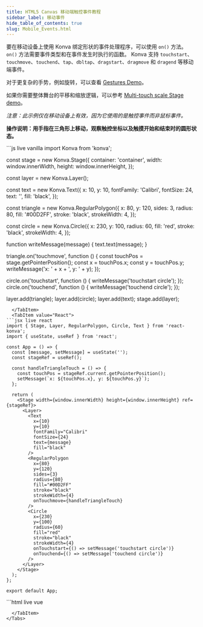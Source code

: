 ```yaml
---
title: HTML5 Canvas 移动端触控事件教程
sidebar_label: 移动事件
hide_table_of_contents: true
slug: Mobile_Events.html
---
```


要在移动设备上使用 Konva 绑定形状的事件处理程序，可以使用 `on()` 方法。
`on()` 方法需要事件类型和在事件发生时执行的函数。
Konva 支持 `touchstart`、`touchmove`、`touchend`、`tap`、`dbltap`、`dragstart`、`dragmove` 和 `dragend` 等移动端事件。

对于更复杂的手势，例如旋转，可以查看 [Gestures Demo](/docs/sandbox/Gestures.html)。

如果你需要整体舞台的平移和缩放逻辑，可以参考 [Multi-touch scale Stage demo](/docs/sandbox/Multi-touch_Scale_Stage.html)。

*注意：此示例仅在移动设备上有效，因为它使用的是触控事件而非鼠标事件。*

**操作说明：用手指在三角形上移动，观察触控坐标以及触摸开始和结束时的圆形状态。**


<Tabs>
  <TabItem value="Vanilla" default>
```js live vanilla
import Konva from 'konva';

const stage = new Konva.Stage({
  container: 'container',
  width: window.innerWidth,
  height: window.innerHeight,
});

const layer = new Konva.Layer();

const text = new Konva.Text({
  x: 10,
  y: 10,
  fontFamily: 'Calibri',
  fontSize: 24,
  text: '',
  fill: 'black',
});

const triangle = new Konva.RegularPolygon({
  x: 80,
  y: 120,
  sides: 3,
  radius: 80,
  fill: '#00D2FF',
  stroke: 'black',
  strokeWidth: 4,
});

const circle = new Konva.Circle({
  x: 230,
  y: 100,
  radius: 60,
  fill: 'red',
  stroke: 'black',
  strokeWidth: 4,
});

function writeMessage(message) {
  text.text(message);
}

triangle.on('touchmove', function () {
  const touchPos = stage.getPointerPosition();
  const x = touchPos.x;
  const y = touchPos.y;
  writeMessage('x: ' + x + ', y: ' + y);
});

circle.on('touchstart', function () {
  writeMessage('touchstart circle');
});
circle.on('touchend', function () {
  writeMessage('touchend circle');
});

layer.add(triangle);
layer.add(circle);
layer.add(text);
stage.add(layer);
```
  </TabItem>
  <TabItem value="React">
```jsx live react
import { Stage, Layer, RegularPolygon, Circle, Text } from 'react-konva';
import { useState, useRef } from 'react';

const App = () => {
  const [message, setMessage] = useState('');
  const stageRef = useRef();

  const handleTriangleTouch = () => {
    const touchPos = stageRef.current.getPointerPosition();
    setMessage(`x: ${touchPos.x}, y: ${touchPos.y}`);
  };

  return (
    <Stage width={window.innerWidth} height={window.innerHeight} ref={stageRef}>
      <Layer>
        <Text
          x={10}
          y={10}
          fontFamily="Calibri"
          fontSize={24}
          text={message}
          fill="black"
        />
        <RegularPolygon
          x={80}
          y={120}
          sides={3}
          radius={80}
          fill="#00D2FF"
          stroke="black"
          strokeWidth={4}
          onTouchmove={handleTriangleTouch}
        />
        <Circle
          x={230}
          y={100}
          radius={60}
          fill="red"
          stroke="black"
          strokeWidth={4}
          onTouchstart={() => setMessage('touchstart circle')}
          onTouchend={() => setMessage('touchend circle')}
        />
      </Layer>
    </Stage>
  );
};

export default App;
```
  </TabItem>
  <TabItem value="Vue">
```html live vue
<template>
  <v-stage :config="stageSize" ref="stageRef">
    <v-layer>
      <v-text :config="textConfig" />
      <v-regular-polygon
        :config="triangleConfig"
        @touchmove="handleTriangleTouch"
      />
      <v-circle
        :config="circleConfig"
        @touchstart="handleTouchStart"
        @touchend="handleTouchEnd"
      />
    </v-layer>
  </v-stage>
</template>

<script setup>
import { ref, computed } from 'vue';

const stageRef = ref(null);
const message = ref('');

const stageSize = {
  width: window.innerWidth,
  height: window.innerHeight
};

const textConfig = computed(() => ({
  x: 10,
  y: 10,
  fontFamily: 'Calibri',
  fontSize: 24,
  text: message.value,
  fill: 'black'
}));

const triangleConfig = {
  x: 80,
  y: 120,
  sides: 3,
  radius: 80,
  fill: '#00D2FF',
  stroke: 'black',
  strokeWidth: 4
};

const circleConfig = {
  x: 230,
  y: 100,
  radius: 60,
  fill: 'red',
  stroke: 'black',
  strokeWidth: 4
};

const handleTriangleTouch = () => {
  const touchPos = stageRef.value.getNode().getPointerPosition();
  message.value = `x: ${touchPos.x}, y: ${touchPos.y}`;
};

const handleTouchStart = () => {
  message.value = 'touchstart circle';
};

const handleTouchEnd = () => {
  message.value = 'touchend circle';
};
</script>
```
  </TabItem>
</Tabs>